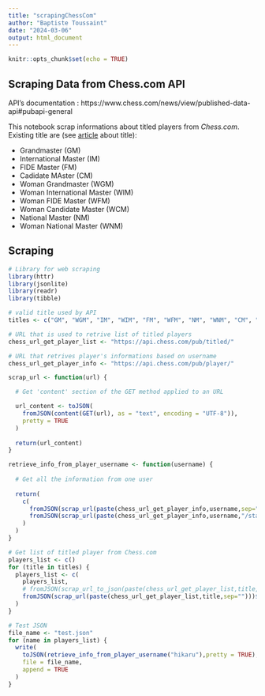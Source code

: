 ```yaml
---
title: "scrapingChessCom"
author: "Baptiste Toussaint"
date: "2024-03-06"
output: html_document
---
```


```r
knitr::opts_chunk$set(echo = TRUE)
```

## Scraping Data from Chess.com API

API's documentation :
https://www.chess.com/news/view/published-data-api#pubapi-general

This notebook scrap informations about titled players from *Chess.com*.
Existing title are (see [article](https://www.chess.com/terms/chess-titles)
about title):

- Grandmaster (GM)
- International Master (IM)
- FIDE Master (FM)
- Cadidate MAster (CM)
- Woman Grandmaster (WGM)
- Woman International Master (WIM)
- Woman FIDE Master (WFM)
- Woman Candidate Master (WCM)
- National Master (NM)
- Woman National Master (WNM)

## Scraping

```r
# Library for web scraping
library(httr)
library(jsonlite)
library(readr)
library(tibble)
```

```r
# valid title used by API
titles <- c("GM", "WGM", "IM", "WIM", "FM", "WFM", "NM", "WNM", "CM", "WCM")

# URL that is used to retrive list of titled players
chess_url_get_player_list <- "https://api.chess.com/pub/titled/"

# URL that retrives player's informations based on username
chess_url_get_player_info <- "https://api.chess.com/pub/player/"
```

```r

scrap_url <- function(url) {

  # Get 'content' section of the GET method applied to an URL

  url_content <- toJSON(
    fromJSON(content(GET(url), as = "text", encoding = "UTF-8")),
    pretty = TRUE
  )
  
  return(url_content)
}

retrieve_info_from_player_username <- function(username) {
  
  # Get all the information from one user
  
  return(
    c(
      fromJSON(scrap_url(paste(chess_url_get_player_info,username,sep=""))),
      fromJSON(scrap_url(paste(chess_url_get_player_info,username,"/stats/",sep="")))
    )
  )
}
```

```r
# Get list of titled player from Chess.com
players_list <- c()
for (title in titles) {
  players_list <- c(
    players_list,
    # fromJSON(scrap_url_to_json(paste(chess_url_get_player_list,title,sep="")))$player
    fromJSON(scrap_url(paste(chess_url_get_player_list,title,sep="")))$player
  )
}
```

```r
# Test JSON
file_name <- "test.json"
for (name in players_list) {
  write(
    toJSON(retrieve_info_from_player_username("hikaru"),pretty = TRUE),
    file = file_name,
    append = TRUE
  )
}
```


